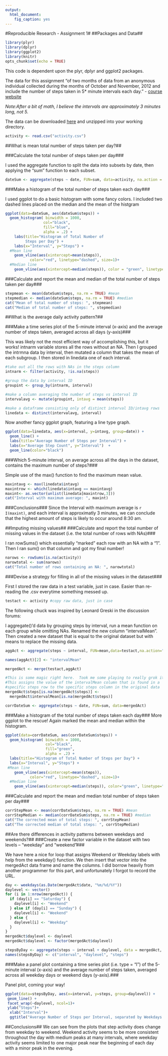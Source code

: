 ```yaml
---
output: 
  html_document: 
    fig_caption: yes
---
```

#Reproducible Research - Assignment 1#
##Packages and Data##
```r
library(plyr)
library(dplyr)
library(ggplot2)
library(knitr)
opts_chunk$set(echo = TRUE)
```
This code is dependent upon the plyr, dplyr and ggplot2
packages.

The data for this assignment "of two months of data from an anonymous individual collected during the months of October and November, 2012 and include the number of steps taken in 5* minute intervals each day." - [course website](https://class.coursera.org/repdata-033/human_grading/view/courses/975146/assessments/3/submissions)

*Note:After a bit of math, I believe the intervals are approximately 3 minutes long, not 5.*

The data can be downloaded [here](https://d396qusza40orc.cloudfront.net/repdata%2Fdata%2Factivity.zip) and unzipped into your working directory.

```r
activity <- read.csv("activity.csv")
```

##What is mean total number of steps taken per day?##

###Calculate the total number of steps taken per day###

I used the aggregate function to split the data into subsets by date, then applying the "sum" function to each subset.
```r
dateSum <- aggregate(steps ~ date, FUN=sum, data=activity, na.action = "na.omit")
```

###Make a histogram of the total number of steps taken each day###

I used ggplot to do a basic histogram with some fancy colors. I included two dashed lines placed on the median and the mean of the histgram
```r
ggplot(data=dateSum, aes(dateSum$steps)) + 
  geom_histogram( binwidth = 1000,
                 col="black", 
                 fill="blue", 
                 alpha = .2) + 
    labs(title="Histogram of Total Number of 
         Steps per Day") +
    labs(x="Interval", y="Steps") +
  #Mean line
    geom_vline(aes(xintercept=mean(steps)),   
           color="red", linetype="dashed", size=1)+
  #Median line
    geom_vline(aes(xintercept=median(steps)), color = "green", linetype="dashed", size = .5)
```  

###Calculate and report the mean and median of the total number of steps taken per day###

```r
stepmean <- mean(dateSum$steps, na.rm = TRUE) #mean 
stepmedian <- median(dateSum$steps, na.rm = TRUE) #median
cat("Mean of total number of steps: ", stepmean)
cat("Median of total number of steps: ", stepmedian)
```

##What is the average daily activity pattern?##

###Make a time series plot of the 5-minute interval (x-axis) and the average number of steps taken, averaged across all days (y-axis)###

This was likely not the most efficient way of accomplishing this, but it works! intnarm variable stores all the rows without an NA. Then I grouped the intrmna data by interval, then mutated a column that takes the mean of each subgroup.  I then stored in linedata one of each interval.

```r
#take out all the rows with NAs in the steps column
intnarm <- filter(activity, !is.na(steps))

#group the data by interval ID
groupint <- group_by(intnarm, interval)

#make a column averaging the number of steps vs interval ID
intervalavg <- mutate(groupint, intavg = mean(steps))

#make a dataframe consisting only of distinct interval ID/intavg rows
linedata <- distinct(intervalavg, interval)
```

Now another fancy ggplot graph, featuring a line type graph.
```r
ggplot(data=linedata, aes(x=interval, y=intavg, group=date)) +
  geom_line() +
  labs(title="Average Number of Steps per Interval") +
  labs(x="Average Step Count", y="Interval")  +
  geom_line(color="black") 
```
  
###Which 5-minute interval, on average across all the days in the dataset, contains the maximum number of steps?###

Simple use of the max() function to find the maximum mean value.

```r
maxintavg <- max(linedata$intavg)
maxintrow <- which(linedata$intavg == maxintavg)
maxint<- as.vector(unlist(linedata[maxintrow,3]))
cat("Interval with maximum average: ", maxint)
```  

###Conclusions###
Since the Interval with maximum average is `r I(maxint)`, and each interval is approximatly 3 minutes, we can conclude that the highest amount of steps is likely to occur around 8:30 am.

##Imputing missing values##
###Calculate and report the total number of missing values in the dataset (i.e. the total number of rows with NAs)###

I ran rowSums() which essentially "marked" each row with an NA with a "1".  Then I ran sum() on that column and got my final number!

```r
narows <- rowSums(is.na(activity)) 
narowtotal <- sum(narows)
cat("Total number of rows containing an NA: ", narowtotal)
```

###Devise a strategy for filling in all of the missing values in the dataset###

First I stored the raw data in a test variable, just in case.  Easier than re-reading the .csv everytime something messed up.
```r
testact <- activity #copy raw data, just in case
```
The following chuck was inspired by Leonard Greski in the discussion forums:

I aggregate()'d data by grouping steps by interval, run a mean function on each group while omitting NAs. Renamed the new column "intervalMean". Then created a new dataset that is equal to the original dataset but with means to replace the missing data.
```r
aggAct <- aggregate(steps ~ interval, FUN=mean,data=testact,na.action="na.omit")

names(aggAct)[2] <- "intervalMean"

mergedAct <- merge(testact,aggAct) 

#This is some magic right here.  Took me some playing to really grok it.
#This assigns the value of the intervalMean column that is found in a
#specific steps row to the specific steps column in the original data
mergedAct$steps[is.na(mergedAct$steps)] <-  
  mergedAct$intervalMean[is.na(mergedAct$steps)]

corrDateSum <- aggregate(steps ~ date, FUN=sum, data=mergedAct)
```
###Make a histogram of the total number of steps taken each day###
More ggplot to the rescue! Again marked the mean and median within the histogram.

```r
ggplot(data=corrDateSum, aes(corrDateSum$steps)) + 
  geom_histogram( binwidth = 1000,
                  col="black", 
                  fill="green", 
                  alpha = .2) + 
  labs(title="Histogram of Total Number of Steps per Day") +
  labs(x="Interval", y="Steps") +
 #Mean line
    geom_vline(aes(xintercept=mean(steps)),   
           color="red", linetype="dashed", size=1)+
  #Median line
    geom_vline(aes(xintercept=median(steps)), color="green", linetype="dashed", size = .5)
```

###Calculate and report the mean and median total number of steps taken per day###
```r
corrStepMean <- mean(corrDateSum$steps, na.rm = TRUE) #mean 
corrStepMedian <- median(corrDateSum$steps, na.rm = TRUE) #median
cat("The corrected mean of total steps: ", corrStepMean)
cat("The corrected median of total steps: ", corrStepMedian)
```
##Are there differences in activity patterns between weekdays and weekends?##
###Create a new factor variable in the dataset with two levels -- "weekday" and "weekend"###

We have here a nice for loop that assigns Weekend or Weekday labels with help from the weekday() function.
We then insert that vector into the mergedAct data frame and name the columns.  I did borrow heavily from another programmer for this part, and unfortunately I forgot to record the URL. 
```r
day <- weekdays(as.Date(mergedAct$date, "%m/%d/%Y"))
daylevel <- vector()
for (i in 1:nrow(mergedAct)) {
  if (day[i] == "Saturday") {
    daylevel[i] <- "Weekend"
  } else if (day[i] == "Sunday") {
    daylevel[i] <- "Weekend"
  } else {
    daylevel[i] <- "Weekday"
  }
}
mergedAct$daylevel <- daylevel
mergedAct$daylevel <- factor(mergedAct$daylevel)

stepsByDay <- aggregate(steps ~ interval + daylevel, data = mergedAct, mean)
names(stepsByDay) <- c("interval", "daylevel", "steps")
```
###Make a panel plot containing a time series plot (i.e. type = "l") of the 5-minute interval (x-axis) and the average number of steps taken, averaged across all weekday days or weekend days (y-axis).###

Panel plot, coming your way!
```r

ggplot(data=stepsByDay, aes(x=interval, y=steps, group=daylevel)) +
 geom_line() +
 facet_wrap(~daylevel, ncol=1)+
 ylab("Steps")+
  xlab("Interval")+
  ggtitle("Average Number of Steps per Interval, separated by Weekdays or Weekends")

```   

##Conclusions##
We can see from the plots that step activity does change from weekday to weekend.  Weekend activity seems to be more consistent throughout the day with medium peaks at many intervals, where weekday activity seems limited to one major peak near the beginning of each day with a minor peak in the evening.


